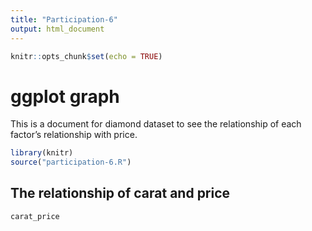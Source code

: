 ```yaml
---
title: "Participation-6"
output: html_document
---
```


```r
knitr::opts_chunk$set(echo = TRUE)
```

# ggplot graph

This is a document for diamond dataset to see the relationship of each factor's relationship with price. 

```r
library(knitr)
source("participation-6.R")
```

## The relationship of carat and price
```r
carat_price
```
